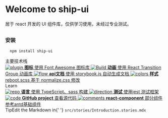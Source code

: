 
<Meta title="ship-ui/Introduction" />

<style>{`
  .subheading {
    --mediumdark: '#999999';
    font-weight: 900;
    font-size: 13px;
    color: #999;
    letter-spacing: 6px;
    line-height: 24px;
    text-transform: uppercase;
    margin-bottom: 12px;
    margin-top: 40px;
  }

  .link-list {
    display: grid;
    grid-template-columns: 1fr;
    grid-template-rows: 1fr 1fr;
    row-gap: 10px;
  }

  @media (min-width: 620px) {
    .link-list {
      row-gap: 20px;
      column-gap: 20px;
      grid-template-columns: 1fr 1fr;
    }
  }

  @media all and (-ms-high-contrast:none) {
  .link-list {
      display: -ms-grid;
      -ms-grid-columns: 1fr 1fr;
      -ms-grid-rows: 1fr 1fr;
    }
  }

  .link-item {
    display: block;
    padding: 20px 30px 20px 15px;
    border: 1px solid #00000010;
    border-radius: 5px;
    transition: background 150ms ease-out, border 150ms ease-out, transform 150ms ease-out;
    color: #333333;
    display: flex;
    align-items: flex-start;
  }

  .link-item:hover {
    border-color: #1EA7FD50;
    transform: translate3d(0, -3px, 0);
    box-shadow: rgba(0, 0, 0, 0.08) 0 3px 10px 0;
  }

  .link-item:active {
    border-color: #1EA7FD;
    transform: translate3d(0, 0, 0);
  }

  .link-item strong {
    font-weight: 700;
    display: block;
    margin-bottom: 2px;
  }
  
  .link-item img {
    height: 40px;
    width: 40px;
    margin-right: 15px;
    flex: none;
  }

  .link-item span {
    font-size: 14px;
    line-height: 20px;
  }

  .tip {
    display: inline-block;
    border-radius: 1em;
    font-size: 11px;
    line-height: 12px;
    font-weight: 700;
    background: #E7FDD8;
    color: #66BF3C;
    padding: 4px 12px;
    margin-right: 10px;
    vertical-align: top;
  }

  .tip-wrapper {
    font-size: 13px;
    line-height: 20px;
    margin-top: 40px;
    margin-bottom: 40px;
  }

  .tip-wrapper code {
    font-size: 12px;
    display: inline-block;
  }

  
`}</style>

# Welcome to ship-ui

居于 react 开发的 UI 组件库，仅供学习使用，未经过专业测试。
##
### 安装
      npm install ship-ui

<div className="subheading">主要技术栈</div>

<div className="link-list">
  <a
    className="link-item"
    href="https://fontawesome.com/icons?d=gallery&s=solid&m=free"
    target="_blank"
  >
    <img src={Plugin} alt="plugin" />
    <span>
      <strong>图标</strong>
      使用 Font Awesome 图标库
    </span>
  </a>
  <a
    className="link-item"
    href="https://reactcommunity.org/react-transition-group/"
    target="_blank"
  >
    <img src={StackAlt} alt="Build" />
    <span>
      <strong>动画</strong>
      使用 React Transition Group 动画库
    </span>
  </a>
  <a className="link-item" href="https://storybook.js.org" target="_blank">
    <img src={Flow} alt="flow" />
    <span>
      <strong>api文档</strong>
      使用 storybook.js 自动生成文档
    </span>
  </a>
  <a
    className="link-item"
    href="http://necolas.github.io/normalize.css/"
    target="_blank"
  >
    <img src={Colors} alt="colors" />
    <span>
      <strong>样式</strong>
      reboot.scss 基于 normalize.css 修改
    </span>
  </a>
</div>

<div className="subheading">Learn</div>

<div className="link-list">
  <a
    className="link-item"
    href="https://www.typescriptlang.org/"
    target="_blank"
  >
    <img src={Repo} alt="repo" />
    <span>
      <strong>语言</strong>
      使用 TypeScript、sass 构建
    </span>
  </a>
  <a className="link-item" href="https://jestjs.io/" target="_blank">
    <img src={Direction} alt="direction" />
    <span>
      <strong>测试</strong>
      使用jest 测试框架
    </span>
  </a>
  <a
    className="link-item"
    href="https://github.com/RimingXie/ship"
    target="_blank"
  >
    <img src={Code} alt="code" />
    <span>
      <strong>GitHub project</strong>
      查看源代码
    </span>
  </a>
  <a
    className="link-item"
    href="https://github.com/react-component"
    target="_blank"
  >
    <img src={Comments} alt="comments" />
    <span>
      <strong>react-component</strong>
      部分组件参考antd基础组件
    </span>
  </a>
</div>

<div className="tip-wrapper">
  <span className="tip">Tip</span>Edit the Markdown in{' '}
  <code>src/stories/Introduction.stories.mdx</code>
</div>
